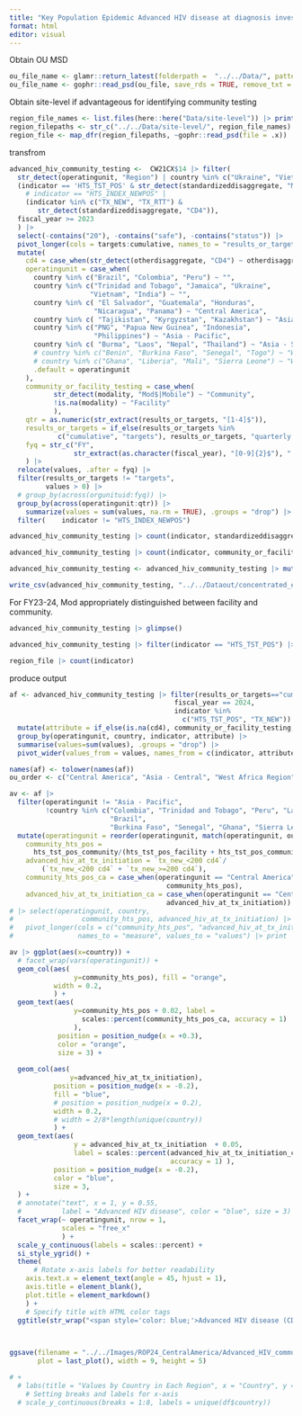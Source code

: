 ```yaml
---
title: "Key Population Epidemic Advanced HIV disease at diagnosis investigation"
format: html
editor: visual
---
```


Obtain OU MSD

```r
ou_file_name <- glamr::return_latest(folderpath =  "../../Data/", pattern = "OU_IM_FY2") |> print()
ou_file_name <- gophr::read_psd(ou_file, save_rds = TRUE, remove_txt = FALSE)


```

Obtain site-level if advantageous for identifying community testing

```r
region_file_names <- list.files(here::here("Data/site-level")) |> print()
region_filepaths <- str_c("../../Data/site-level/", region_file_names)
region_file <- map_dfr(region_filepaths, ~gophr::read_psd(file = .x))
```

transfrom

```r
advanced_hiv_community_testing <-  CW21CX$14 |> filter(
  str_detect(operatingunit, "Region") | country %in% c("Ukraine", "Vietnam"),
  (indicator == 'HTS_TST_POS' & str_detect(standardizeddisaggregate, "Modality")) |
    # indicator == "HTS_INDEX_NEWPOS" |
    (indicator %in% c("TX_NEW", "TX_RTT") &   
       str_detect(standardizeddisaggregate, "CD4")),
  fiscal_year >= 2023   
  ) |> 
  select(-contains("20"), -contains("safe"), -contains("status")) |> 
  pivot_longer(cols = targets:cumulative, names_to = "results_or_targets", values_to = "values") |>
  mutate(
    cd4 = case_when(str_detect(otherdisaggregate, "CD4") ~ otherdisaggregate),
    operatingunit = case_when(
      country %in% c("Brazil", "Colombia", "Peru") ~ "", 
      country %in% c("Trinidad and Tobago", "Jamaica", "Ukraine", 
                    "Vietnam", "India") ~ "", 
      country %in% c( "El Salvador", "Guatemala", "Honduras", 
                     "Nicaragua", "Panama") ~ "Central America",
      country %in% c( "Tajikistan", "Kyrgyzstan", "Kazakhstan") ~ "Asia - Central",
      country %in% c("PNG", "Papua New Guinea", "Indonesia", 
                     "Philippines") ~ "Asia - Pacific",
      country %in% c( "Burma", "Laos", "Nepal", "Thailand") ~ "Asia - South",
      # country %in% c("Benin", "Burkina Faso", "Senegal", "Togo") ~ "West Africa 1", 
      # country %in% c("Ghana", "Liberia", "Mali", "Sierra Leone") ~ "West Africa 2", 
      .default = operatingunit
    ),
    community_or_facility_testing = case_when(
           str_detect(modality, "Mod$|Mobile") ~ "Community",
           !is.na(modality) ~ "Facility"
           ),
    qtr = as.numeric(str_extract(results_or_targets, "[1-4]$")),
    results_or_targets = if_else(results_or_targets %in% 
            c("cumulative", "targets"), results_or_targets, "quarterly results"),
    fyq = str_c("FY", 
                str_extract(as.character(fiscal_year), "[0-9]{2}$"), " Q", qtr)   
    ) |> 
  relocate(values, .after = fyq) |> 
  filter(results_or_targets != "targets",
         values > 0) |> 
  # group_by(across(orgunituid:fyq)) |>
  group_by(across(operatingunit:qtr)) |>
    summarize(values = sum(values, na.rm = TRUE), .groups = "drop") |> 
  filter(    indicator != "HTS_INDEX_NEWPOS")

advanced_hiv_community_testing |> count(indicator, standardizeddisaggregate)

advanced_hiv_community_testing |> count(indicator, community_or_facility_testing, modality)

advanced_hiv_community_testing <- advanced_hiv_community_testing |> mutate(filepath = ou_file_name)

write_csv(advanced_hiv_community_testing, "../../Dataout/concentrated_epidemics_advanced_hiv_analysis.csv")
```

For FY23-24, Mod appropriately distinguished between facility and community.

```r
advanced_hiv_community_testing |> glimpse()

advanced_hiv_community_testing |> filter(indicator == "HTS_TST_POS") |> count(sitetype, community_or_facility_testing)
```

```r
region_file |> count(indicator)
```

produce output

```r
af <- advanced_hiv_community_testing |> filter(results_or_targets=="cumulative",
                                         fiscal_year == 2024,
                                         indicator %in% 
                                           c("HTS_TST_POS", "TX_NEW")) |> 
  mutate(attribute = if_else(is.na(cd4), community_or_facility_testing, cd4)) |> 
  group_by(operatingunit, country, indicator, attribute) |> 
  summarise(values=sum(values), .groups = "drop") |> 
  pivot_wider(values_from = values, names_from = c(indicator, attribute)) 

```

```r
names(af) <- tolower(names(af))
ou_order <- c("Central America", "Asia - Central", "West Africa Region", "Asia - South", "")

av <- af |>
  filter(operatingunit != "Asia - Pacific",
         !country %in% c("Colombia", "Trinidad and Tobago", "Peru", "Laos",
                         "Brazil",
                         "Burkina Faso", "Senegal", "Ghana", "Sierra Leone")) |>
  mutate(operatingunit = reorder(operatingunit, match(operatingunit, ou_order)),
    community_hts_pos = 
      hts_tst_pos_community/(hts_tst_pos_facility + hts_tst_pos_community),
    advanced_hiv_at_tx_initiation = `tx_new_<200 cd4`/
        (`tx_new_<200 cd4` + `tx_new_>=200 cd4`),
    community_hts_pos_ca = case_when(operatingunit == "Central America" ~ 
                                       community_hts_pos),
    advanced_hiv_at_tx_initiation_ca = case_when(operatingunit == "Central America" ~
                                       advanced_hiv_at_tx_initiation)) 
# |> select(operatingunit, country, 
#                 community_hts_pos, advanced_hiv_at_tx_initiation) |> 
#   pivot_longer(cols = c("community_hts_pos", "advanced_hiv_at_tx_initiation"),
#                names_to = "measure", values_to = "values") |> print


```

```r
av |> ggplot(aes(x=country)) + 
  # facet_wrap(vars(operatingunit)) +
  geom_col(aes(
                y=community_hts_pos), fill = "orange", 
           width = 0.2,
           ) +
  geom_text(aes(
                y=community_hts_pos + 0.02, label = 
                  scales::percent(community_hts_pos_ca, accuracy = 1)
                ),
            position = position_nudge(x = +0.3),
            color = "orange",
            size = 3) +
  
  geom_col(aes(
               y=advanced_hiv_at_tx_initiation), 
           position = position_nudge(x = -0.2),
           fill = "blue", 
           # position = position_nudge(x = 0.2),
           width = 0.2,
           # width = 2/8*length(unique(country))
           ) +
  geom_text(aes(
                y = advanced_hiv_at_tx_initiation  + 0.05,
                label = scales::percent(advanced_hiv_at_tx_initiation_ca, 
                                        accuracy = 1) ),
           position = position_nudge(x = -0.2),
           color = "blue",
           size = 3,
  ) +
  # annotate("text", x = 1, y = 0.55, 
  #          label = "Advanced HIV disease", color = "blue", size = 3) +  
  facet_wrap(~ operatingunit, nrow = 1, 
             scales = "free_x"
             ) +
  scale_y_continuous(labels = scales::percent) +
  si_style_ygrid() +
  theme(
      # Rotate x-axis labels for better readability
    axis.text.x = element_text(angle = 45, hjust = 1),
    axis.title = element_blank(),
    plot.title = element_markdown()
    ) +
    # Specify title with HTML color tags
  ggtitle(str_wrap("<span style='color: blue;'>Advanced HIV disease (CD4 <200) at Treatment Initiation</span> compared to<br><span style='color: orange;'>community testing contribution to all HTS casefinding</span> by country, OU during FY24Q1", width = 20))  


  
ggsave(filename = "../../Images/ROP24_CentralAmerica/Advanced_HIV_community_casefinding.png", 
       plot = last_plot(), width = 9, height = 5)

# + 
  # labs(title = "Values by Country in Each Region", x = "Country", y = "Value") +
    # Setting breaks and labels for x-axis
  # scale_y_continuous(breaks = 1:8, labels = unique(df$country)) 
```
